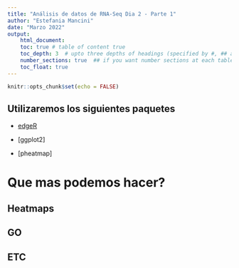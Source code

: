 ```yaml
---
title: "Análisis de datos de RNA-Seq Dia 2 - Parte 1"
author: "Estefania Mancini"
date: "Marzo 2022"
output:
    html_document:
    toc: true # table of content true
    toc_depth: 3  # upto three depths of headings (specified by #, ## and ###)
    number_sections: true  ## if you want number sections at each table header
    toc_float: true
---
```


```r
knitr::opts_chunk$set(echo = FALSE)
```

## Utilizaremos los siguientes  paquetes

* [edgeR](http://bioconductor.org/packages/release/bioc/html/edgeR.html)

* [ggplot2]

* [pheatmap]

# Que mas podemos hacer?

## Heatmaps

## GO

## ETC